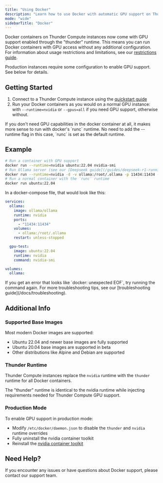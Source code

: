 ```yaml
---
title: "Using Docker"
description: "Learn how to use Docker with automatic GPU support on Thunder Compute instances. Run containers, manage images, and troubleshoot common Docker issues."
mode: "wide"
sidebarTitle: "Docker"
---
```


Docker containers on Thunder Compute instances now come with GPU support enabled through the "thunder" runtime. This means you can run Docker containers with GPU access without any additional configuration. For information about usage restrictions and limitations, see our [restrictions guide](/docs/restrictions).

<Warning>
  Production instances require some configuration to enable GPU support. See below for details.
</Warning>

## Getting Started

1. Connect to a Thunder Compute instance using the [quickstart guide](/quickstart)
2. Run your Docker containers as you would on a normal GPU instance: with `--runtime=nvidia` or `--gpus=all` if you need GPU support, otherwise without.

<Info>
  If you don't need GPU capabilities in the docker container at all, it makes more sense to run with docker's `runc` runtime.
  No need to add the --runtime flag in this case, `runc` is set as the default runtime.
</Info>

## Example

```bash
# Run a container with GPU support
docker run --runtime=nvidia ubuntu:22.04 nvidia-smi
# Run Ollama server (see our [Deepseek guide](/guides/deepseek-r1-running-locally-on-thunder-compute) for an example use case)
docker run --runtime=nvidia -d -v ollama:/root/.ollama -p 11434:11434 --name ollama ollama/ollama
# Run a normal container with the `runc` runtime
docker run ubuntu:22.04
```

In a docker-compose file, that would look like this:

```yaml
services:
  ollama:
    image: ollama/ollama
    runtime: nvidia
    ports:
      - "11434:11434"
    volumes:
      - ollama:/root/.ollama
    restart: unless-stopped

  gpu-test:
    image: ubuntu:22.04
    runtime: nvidia
    command: nvidia-smi

volumes:
  ollama:
```

<Warning>
  If you get an error that looks like `docker: unexpected EOF`, try running the
  command again. For more troubleshooting tips, see our [troubleshooting
  guide](/docs/troubleshooting).
</Warning>

## Additional Info

### Supported Base Images

Most modern Docker images are supported:

- Ubuntu 22.04 and newer base images are fully supported
- Ubuntu 20.04 base images are supported in beta
- Other distributions like Alpine and Debian are supported

### Thunder Runtime

Thunder Compute instances replace the  `nvidia` runtime with the `thunder` runtime for all Docker containers.

The "thunder" runtime is identical to the nvidia runtime while injecting requirements needed for Thunder Compute GPU support.

### Production Mode

To enable GPU support in production mode:

- Modify `/etc/docker/daemon.json` to disable the `thunder` and `nvidia` runtime overrides
- Fully uninstall the nvidia container toolkit
- Reinstall the [nvidia container toolkit](https://docs.nvidia.com/datacenter/cloud-native/container-toolkit/latest/install-guide.html)

## Need Help?

If you encounter any issues or have questions about Docker support, please contact our support team.